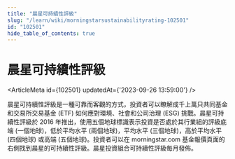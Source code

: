 ```yaml
---
title: "晨星可持續性評級"
slug: "/learn/wiki/morningstarsustainabilityrating-102501"
id: "102501"
hide_table_of_contents: true
---
```



# 晨星可持續性評級

<ArticleMeta id={102501} updatedAt={'2023-09-26 13:59:00'} />
<div className='border-solid border-b border-t-0 my-4 border-[var(--ifm-color-gray-300)]' />

晨星可持續性評級是一種可靠而客觀的方式，投資者可以瞭解成千上萬只共同基金和交易所交易基金 (ETF) 如何應對環境、社會和公司治理 (ESG) 挑戰。晨星可持續性評級於 2016 年推出，使用五個地球標識表示投資是否處於其行業組的評級底端 (一個地球)，低於平均水平 (兩個地球)，平均水平 (三個地球)，高於平均水平 (四個地球) 或高端 (五個地球)。投資者可以在 morningstar.com 基金報價頁面的右側找到晨星的可持續性評級。晨星投資組合可持續性評級每月發佈。
